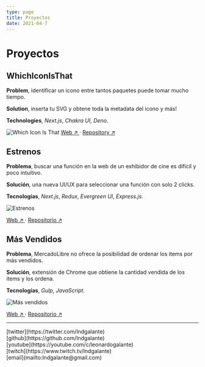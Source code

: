 ```yaml
---
type: page
title: Proyectos
date: 2021-04-7
---
```


# Proyectos

## WhichIconIsThat

**Problem**, identificar un icono entre tantos paquetes puede tomar mucho tiempo.

**Solution**, inserta tu SVG y obtene toda la metadata del icono y más!

**Technologies**,
_Next.js_, _Chakra UI_, _Deno_.

<Image
  src="/images/whichiconisthat.png"
  alt="Which Icon Is That"
  width={684}
  height={432}
  priority
  className="next-image"
/>
[Web ↗ ](https://www.whichiconisthat.com) · [Repository ↗ ](https://github.com/lndgalante/which-icon-is-that)

## Estrenos

**Problema**, buscar una función en la web de un exhibidor de cine es difícil y poco intuitivo.

**Solución**, una nueva UI/UX para seleccionar una función con solo 2 clicks.

**Tecnologías**,
_Next.js_, _Redux_, _Evergreen UI_, _Express.js_.


<Image
  src="/images/estrenos.png"
  alt="Estrenos"
  width={661}
  height={494}
  priority
  className="next-image"
/>

[Web ↗ ](https://cinemark-app.vercel.app) · [Repositorio ↗ ](https://github.com/lndgalante/cinemark-app)

## Más Vendidos

**Problema**, MercadoLibre no ofrece la posibilidad de ordenar los items por más vendidos.

**Solución**, extensión de Chrome que obtiene la cantidad vendida de los items y los ordena.

**Tecnologías**, _Gulp_, _JavaScript_.

<Image
  src="/images/masvendidos.png"
  alt="Más vendidos"
  width={661}
  height={494}
  priority
  className="next-image"
/>

[Web ↗ ](https://chrome.google.com/webstore/detail/mercadolibre-m%C3%A1s-vendidos/bmjpjimlmmbjpmglplkahkhpebomdoed) · [Repositorio ↗ ](https://github.com/lndgalante/mas-vendidos)

---

<div>
  [twitter](https://twitter.com/lndgalante)
  <br />
  [github](https://github.com/lndgalante)
  <br />
  [youtube](https://youtube.com/c/leonardogalante)
  <br />
  [twitch](https://www.twitch.tv/lndgalante)
  <br />
  [email](mailto:lndgalante@gmail.com)
</div>
